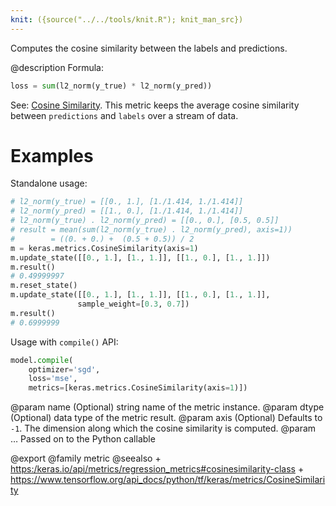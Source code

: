 ```yaml
---
knit: ({source("../../tools/knit.R"); knit_man_src})
---
```

Computes the cosine similarity between the labels and predictions.

@description
Formula:

```python
loss = sum(l2_norm(y_true) * l2_norm(y_pred))
```
See: [Cosine Similarity](https://en.wikipedia.org/wiki/Cosine_similarity).
This metric keeps the average cosine similarity between `predictions` and
`labels` over a stream of data.

# Examples
Standalone usage:

```python
# l2_norm(y_true) = [[0., 1.], [1./1.414, 1./1.414]]
# l2_norm(y_pred) = [[1., 0.], [1./1.414, 1./1.414]]
# l2_norm(y_true) . l2_norm(y_pred) = [[0., 0.], [0.5, 0.5]]
# result = mean(sum(l2_norm(y_true) . l2_norm(y_pred), axis=1))
#        = ((0. + 0.) +  (0.5 + 0.5)) / 2
m = keras.metrics.CosineSimilarity(axis=1)
m.update_state([[0., 1.], [1., 1.]], [[1., 0.], [1., 1.]])
m.result()
# 0.49999997
m.reset_state()
m.update_state([[0., 1.], [1., 1.]], [[1., 0.], [1., 1.]],
               sample_weight=[0.3, 0.7])
m.result()
# 0.6999999
```

Usage with `compile()` API:

```python
model.compile(
    optimizer='sgd',
    loss='mse',
    metrics=[keras.metrics.CosineSimilarity(axis=1)])
```

@param name (Optional) string name of the metric instance.
@param dtype (Optional) data type of the metric result.
@param axis (Optional) Defaults to `-1`. The dimension along which the cosine
    similarity is computed.
@param ... Passed on to the Python callable

@export
@family metric
@seealso
+ <https:/keras.io/api/metrics/regression_metrics#cosinesimilarity-class>
+ <https://www.tensorflow.org/api_docs/python/tf/keras/metrics/CosineSimilarity>
